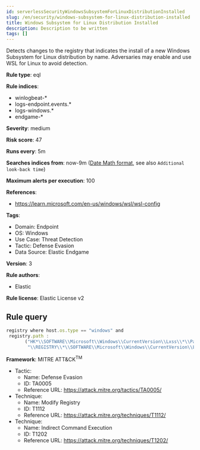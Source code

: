 ```yaml
---
id: serverlessSecurityWindowsSubsystemForLinuxDistributionInstalled
slug: /en/security/windows-subsystem-for-linux-distribution-installed
title: Windows Subsystem for Linux Distribution Installed
description: Description to be written
tags: []
---
```


<div id="windows-subsystem-for-linux-distribution-installed"></div>

Detects changes to the registry that indicates the install of a new Windows Subsystem for Linux distribution by name. Adversaries may enable and use WSL for Linux to avoid detection.

**Rule type**: eql

**Rule indices**: 

* winlogbeat-*
* logs-endpoint.events.*
* logs-windows.*
* endgame-*

**Severity**: medium

**Risk score**: 47

**Runs every**: 5m

**Searches indices from**: now-9m ([Date Math format](((ref))/common-options.html#date-math), see also <DocLink id="serverlessSecurityRulesUiCreate" section="set-the-rules-schedule">`Additional look-back time`</DocLink>)

**Maximum alerts per execution**: 100

**References**: 

* https://learn.microsoft.com/en-us/windows/wsl/wsl-config

**Tags**: 

* Domain: Endpoint
* OS: Windows
* Use Case: Threat Detection
* Tactic: Defense Evasion
* Data Source: Elastic Endgame

**Version**: 3

**Rule authors**: 

* Elastic

**Rule license**: Elastic License v2

## Rule query

```js
registry where host.os.type == "windows" and
 registry.path : 
       ("HK*\\SOFTWARE\\Microsoft\\Windows\\CurrentVersion\\Lxss\\*\\PackageFamilyName",
        "\\REGISTRY\\*\\SOFTWARE\\Microsoft\\Windows\\CurrentVersion\\Lxss\\*\\PackageFamilyName")

```

**Framework**: MITRE ATT&CK<sup>TM</sup>

* Tactic:
    * Name: Defense Evasion
    * ID: TA0005
    * Reference URL: https://attack.mitre.org/tactics/TA0005/
* Technique:
    * Name: Modify Registry
    * ID: T1112
    * Reference URL: https://attack.mitre.org/techniques/T1112/
* Technique:
    * Name: Indirect Command Execution
    * ID: T1202
    * Reference URL: https://attack.mitre.org/techniques/T1202/

